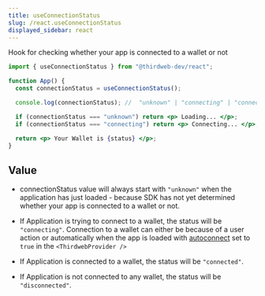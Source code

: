 ```yaml
---
title: useConnectionStatus
slug: /react.useConnectionStatus
displayed_sidebar: react
---
```


Hook for checking whether your app is connected to a wallet or not

```jsx
import { useConnectionStatus } from "@thirdweb-dev/react";

function App() {
  const connectionStatus = useConnectionStatus();

  console.log(connectionStatus); //  "unknown" | "connecting" | "connected" | "disconnected"

  if (connectionStatus === "unknown") return <p> Loading... </p>;
  if (connectionStatus === "connecting") return <p> Connecting... </p>;

  return <p> Your Wallet is {status} </p>;
}
```

## Value

- connectionStatus value will always start with `"unknown"` when the application has just loaded - because SDK has not yet determined whether your app is connected to a wallet or not.

- If Application is trying to connect to a wallet, the status will be `"connecting"`. Connection to a wallet can either be because of a user action or automatically when the app is loaded with [autoconnect](/react/react.thirdwebprovider#autoconnect-optional) set to `true` in the `<ThirdwebProvider />`

- If Application is connected to a wallet, the status will be `"connected"`.

- If Application is not connected to any wallet, the status will be `"disconnected"`.
